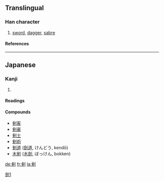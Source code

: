 {{see|劍}}

==Translingual==
===Han character===
{{Han char|rad=刀|as=08|sn=10|four=|canj=人人中弓 (OOLN), X人人中弓 (XOOLN)}}
# [[sword]], [[dagger]], [[sabre]]
====References====
{{Han ref|kx=0141.411|dkj=02076|dj=0321.130|hdz=10345.040|uh=5263|ud=21091}}
----
==Japanese==
===Kanji===
{{ja-kanji|grade=|rs=刀08}}
# {{defn|Japanese}} 
====Readings====
{{ja-readings|on=[[けん]] (ken)|kun=[[つるぎ]] (tsurugi)}}

====Compounds====
*[[剣客]]
*[[剣豪]]
*[[剣士]]
*[[剣術]]
*[[剣道]] ([[劍道]], けんどう, kendō)
*[[木剣]] ([[木劍]], ぼっけん, bokken)

[[Category:CJKV characters simplified differently in Japan and China|劍1]]

[[de:剣]]
[[fr:剣]]
[[la:剣]]